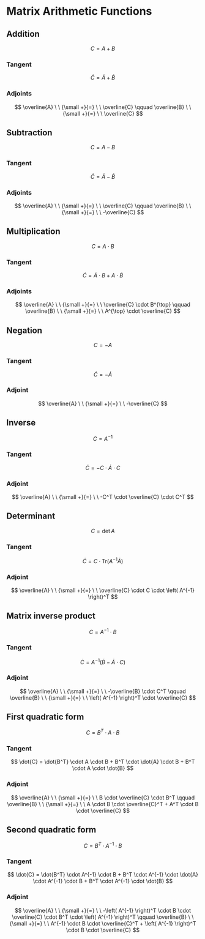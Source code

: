 # Matrix Arithmetic Functions

## Addition

$$
C = A + B
$$

### Tangent {-}

$$
\dot{C} = \dot{A} + \dot{B}
$$

### Adjoints {-}

$$
\overline{A} \ \ {\small +}{=} \ \ \overline{C}
\qquad
\overline{B} \ \ {\small +}{=} \ \ \overline{C}
$$

## Subtraction

$$
C = A - B
$$

### Tangent {-}

$$
\dot{C} = \dot{A} - \dot{B}
$$

### Adjoints {-}

$$
\overline{A} \ \ {\small +}{=} \ \ \overline{C}
\qquad
\overline{B} \ \ {\small +}{=} \ \ -\overline{C}
$$

## Multiplication

$$
C = A \cdot B
$$

### Tangent {-}

$$
\dot{C} = \dot{A} \cdot B + A \cdot \dot{B}
$$

### Adjoints {-}

$$
\overline{A} \ \ {\small +}{=} \ \ \overline{C} \cdot B^{\top}
\qquad
\overline{B} \ \ {\small +}{=} \ \ A^{\top} \cdot \overline{C}
$$

## Negation

$$
C = -A
$$

### Tangent {-}

$$
\dot{C} = -\dot{A}
$$

### Adjoint {-}

$$
\overline{A} \ \ {\small +}{=} \ \ -\overline{C}
$$

## Inverse

$$
C = A^{-1}
$$

### Tangent {-}

$$
\dot{C} = -C \cdot \dot{A} \cdot C
$$

### Adjoint {-}

$$
\overline{A} \ \ {\small +}{=} \ \ -C^T \cdot \overline{C} \cdot C^T
$$

## Determinant

$$
C = \det{A}
$$

### Tangent {-}

$$
\dot{C} = C \cdot \textrm{Tr} \left( A^{-1} \dot{A}\right)
$$

### Adjoint {-}

$$
\overline{A} \ \ {\small +}{=} \ \ \overline{C} \cdot C \cdot \left( A^{-1} \right)^T
$$

## Matrix inverse product

$$
C = A^{-1} \cdot B
$$

### Tangent {-}

$$
\dot{C} = A^{-1} \left( \dot{B} - \dot{A} \cdot C \right)
$$

### Adjoint {-}

$$
\overline{A} \ \ {\small +}{=} \ \ -\overline{B} \cdot C^T
\qquad
\overline{B} \ \ {\small +}{=} \ \ \left( A^{-1} \right)^T \cdot \overline{C}
$$

## First quadratic form

$$
C = B^T \cdot A \cdot B
$$

### Tangent {-}

$$
\dot{C} = \dot{B^T} \cdot A \cdot B + B^T \cdot \dot{A} \cdot B + B^T \cdot A \cdot \dot{B}
$$

### Adjoint {-}

$$
\overline{A} \ \ {\small +}{=} \ \ B \cdot \overline{C} \cdot B^T
\qquad
\overline{B} \ \ {\small +}{=} \ \ A \cdot B \cdot \overline{C}^T + A^T \cdot B \cdot \overline{C}
$$

## Second quadratic form

$$
C = B^T \cdot A^{-1} \cdot B
$$

### Tangent {-}

$$
\dot{C} = \dot{B^T} \cdot A^{-1} \cdot B + B^T \cdot A^{-1} \cdot \dot{A} \cdot A^{-1} \cdot B + B^T \cdot A^{-1} \cdot \dot{B}
$$

### Adjoint {-}

$$
\overline{A} \ \ {\small +}{=} \ \ -\left( A^{-1} \right)^T \cdot B \cdot \overline{C} \cdot B^T \cdot \left( A^{-1} \right)^T
\qquad
\overline{B} \ \ {\small +}{=} \ \ A^{-1} \cdot B \cdot \overline{C}^T + \left( A^{-1} \right)^T \cdot B \cdot \overline{C}
$$